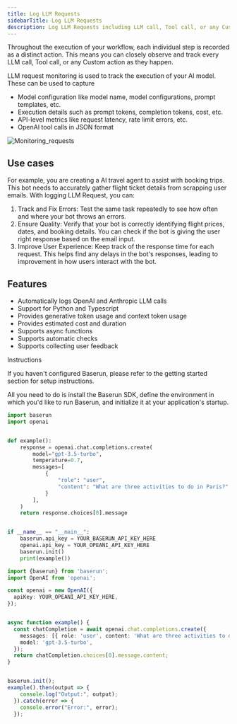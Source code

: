 ```yaml
---
title: Log LLM Requests
sidebarTitle: Log LLM Requests
description: Log LLM Requests including LLM call, Tool call, or any Custom action
---
```


Throughout the execution of your workflow, each individual step is recorded as a distinct action. This means you can closely observe and track every LLM call, Tool call, or any Custom action as they happen.

LLM request monitoring is used to track the execution of your AI model. These can be used to capture

* Model configuration like model name, model configurations, prompt templates, etc.
* Execution details such as prompt tokens, completion tokens, cost, etc.
* API-level metrics like request latency, rate limit errors, etc.
* OpenAI tool calls in JSON format

![Monitoring_requests](/images/monitor-logging-requests.png)

## Use cases

For example, you are creating a AI travel agent to assist with booking trips. This bot needs to accurately gather flight ticket details from scrapping user emails. With logging LLM Request, you can:

1. Track and Fix Errors: Test the same task repeatedly to see how often and where your bot throws an errors. 
2. Ensure Quality: Verify that your bot is correctly identifying flight prices, dates, and booking details. You can check if the bot is giving the user right response based on the email input. 
3. Improve User Experience: Keep track of the response time for each request. This helps find any delays in the bot's responses, leading to improvement in how users interact with the bot.

## Features 
* Automatically logs OpenAI and Anthropic LLM calls
* Support for Python and Typescript
* Provides generative token usage and context token usage
* Provides estimated cost and duration
* Supports async functions
* Supports automatic checks
* Supports collecting user feedback

Instructions

If you haven't configured Baserun, please refer to the getting started section for setup instructions.

All you need to do is install the Baserun SDK, define the environment in which you'd like to run Baserun, and initialize it at your application's startup. 
<CodeGroup>
```python python
import baserun
import openai


def example():
    response = openai.chat.completions.create(
        model="gpt-3.5-turbo",
        temperature=0.7,
        messages=[
            {
                "role": "user",
                "content": "What are three activities to do in Paris?"
            }
        ],
    )
    return response.choices[0].message


if __name__ == "__main__":
    baserun.api_key = YOUR_BASERUN_API_KEY_HERE
    openai.api_key = YOUR_OPEANI_API_KEY_HERE
    baserun.init()
    print(example())
```
```typescript typescript
import {baserun} from 'baserun'; 
import OpenAI from 'openai';

const openai = new OpenAI({
  apiKey: YOUR_OPEANI_API_KEY_HERE, 
});


async function example() {
  const chatCompletion = await openai.chat.completions.create({
    messages: [{ role: 'user', content: 'What are three activities to do in Paris?' }],
    model: 'gpt-3.5-turbo',
  });
  return chatCompletion.choices[0].message.content;
}


baserun.init();
example().then(output => {
    console.log("Output:", output);
  }).catch(error => {
    console.error("Error:", error);
  });
````
</CodeGroup>
